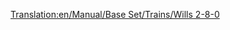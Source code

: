 [[Translation:en/Manual/Base Set/Trains/Wills 2-8-0]]
{{en/Trains|Image=[[File:en/Wills280.png]]
|Cost=£16,406 ($32.812)
|Speed=88 km/h (55 mph)
|Weight=145 t
|Power=1,100 hp (820 kW)
|Annual=£2,132 ($4.264)
|Designed=1945
|Lifespan=21
|Capacity=N/A
|Description=The only steam locomotive in the sub-arctic and sub-tropical climates. 2-8-0 represents the wheel arrangement of two leading wheels on one axle, eight powered and coupled driving wheels on four axles, and no trailing wheels.
|Real-life=Various 2-8-0 trains exist. Which one the Transport Tycoon version is based on is at this moment not certain, however, it [https://en.wikipedia.org/wiki/2-8-0#United_States bears resemblance to various 2-8-0 locomotives popular in North America] as well as 2-8-0 locomotive models built en masse by the [https://en.wikipedia.org/wiki/WD_Austerity_2-8-0 UK in World War II] and the [https://en.wikipedia.org/wiki/Victorian_Railways_J_class J] and [https://en.wikipedia.org/wiki/Victorian_Railways_K_class K] classes of locomotives used by the Australian state of Victoria.<br/>
Some 2-8-0: [http://www.lner.info/locos/O/o.shtml] [http://www.lner.info/locos/P/p.shtml]
}}
